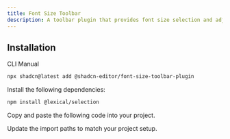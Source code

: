 ```yaml
---
title: Font Size Toolbar
description: A toolbar plugin that provides font size selection and adjustment controls.
---
```


<ComponentPreview
  name="font-size-toolbar-plugin-demo"
  className="[&_.preview>[data-orientation=vertical]]:sm:max-w-[70%]"
  description="A font size toolbar plugin"
/>

## Installation

<Tabs defaultValue="cli">

<TabsList>
  <TabsTrigger value="cli">CLI</TabsTrigger>
  <TabsTrigger value="manual">Manual</TabsTrigger>
</TabsList>

<TabsContent value="cli">

```bash
npx shadcn@latest add @shadcn-editor/font-size-toolbar-plugin
```

</TabsContent>

<TabsContent value="manual">

<Steps>

<Step>Install the following dependencies:</Step>

```bash
npm install @lexical/selection
```

<Step>Copy and paste the following code into your project.</Step>

<ComponentSource name="font-size-toolbar-plugin" />

<Step>Update the import paths to match your project setup.</Step>

</Steps>

</TabsContent>

</Tabs>
